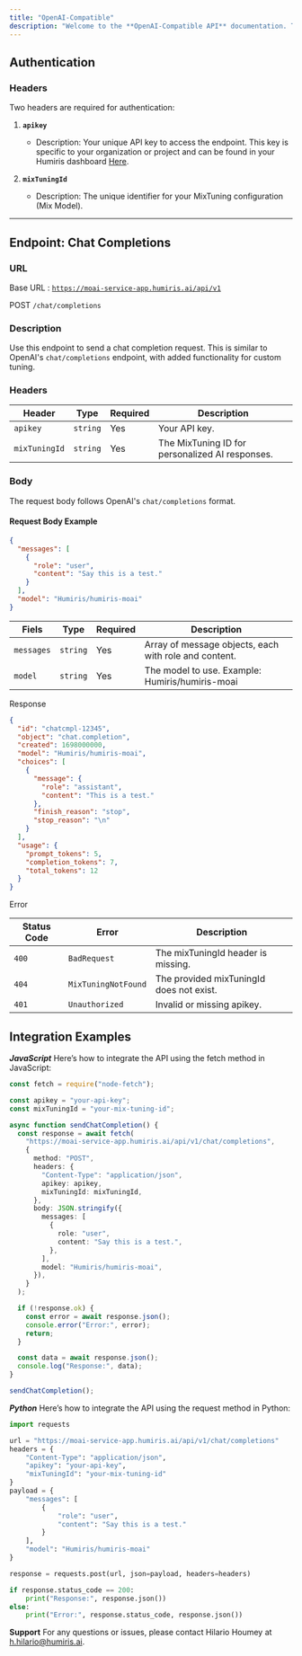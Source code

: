 ```yaml
---
title: "OpenAI-Compatible"
description: "Welcome to the **OpenAI-Compatible API** documentation. This guide will help developers integrate with our API seamlessly. It replicates OpenAI's functionality while providing additional features like `mixTuningId` for enhanced customization."
---
```


## Authentication

### Headers

Two headers are required for authentication:

1. **`apikey`**

   * Description: Your unique API key to access the endpoint. This key is specific to your organization or project and can be found in your Humiris dashboard [Here](https://platform.humiris.ai/api-key).

2. **`mixTuningId`**

   * Description: The unique identifier for your MixTuning configuration (Mix Model).

***

## Endpoint: Chat Completions

### URL

Base URL : [`https://moai-service-app.humiris.ai/api/v1`](https://moai-service-app.humiris.ai/api/v1)

POST `/chat/completions`

### Description

Use this endpoint to send a chat completion request. This is similar to OpenAI's `chat/completions` endpoint, with added functionality for custom tuning.

### Headers

| Header        | Type     | Required | Description                                     |
| ------------- | -------- | -------- | ----------------------------------------------- |
| `apikey`      | `string` | Yes      | Your API key.                                   |
| `mixTuningId` | `string` | Yes      | The MixTuning ID for personalized AI responses. |

### Body

The request body follows OpenAI's `chat/completions` format.

#### Request Body Example

```json
{
  "messages": [
    {
      "role": "user",
      "content": "Say this is a test."
    }
  ],
  "model": "Humiris/humiris-moai"
}
```

| Fiels      | Type     | Required | Description                                           |
| ---------- | -------- | -------- | ----------------------------------------------------- |
| `messages` | `string` | Yes      | Array of message objects, each with role and content. |
| `model`    | `string` | Yes      | The model to use. Example: Humiris/humiris-moai       |

Response

```json
{
  "id": "chatcmpl-12345",
  "object": "chat.completion",
  "created": 1698000000,
  "model": "Humiris/humiris-moai",
  "choices": [
    {
      "message": {
        "role": "assistant",
        "content": "This is a test."
      },
      "finish_reason": "stop",
      "stop_reason": "\n"
    }
  ],
  "usage": {
    "prompt_tokens": 5,
    "completion_tokens": 7,
    "total_tokens": 12
  }
}
```

Error

| Status Code | Error               | Description                              |
| ----------- | ------------------- | ---------------------------------------- |
| `400`       | `BadRequest`        | The mixTuningId header is missing.       |
| `404`       | `MixTuningNotFound` | The provided mixTuningId does not exist. |
| `401`       | `Unauthorized`      | Invalid or missing apikey.               |

## Integration Examples

***JavaScript***
Here’s how to integrate the API using the fetch method in JavaScript:

```typescript
const fetch = require("node-fetch");

const apikey = "your-api-key";
const mixTuningId = "your-mix-tuning-id";

async function sendChatCompletion() {
  const response = await fetch(
    "https://moai-service-app.humiris.ai/api/v1/chat/completions",
    {
      method: "POST",
      headers: {
        "Content-Type": "application/json",
        apikey: apikey,
        mixTuningId: mixTuningId,
      },
      body: JSON.stringify({
        messages: [
          {
            role: "user",
            content: "Say this is a test.",
          },
        ],
        model: "Humiris/humiris-moai",
      }),
    }
  );

  if (!response.ok) {
    const error = await response.json();
    console.error("Error:", error);
    return;
  }

  const data = await response.json();
  console.log("Response:", data);
}

sendChatCompletion();
```

***Python***
Here’s how to integrate the API using the request method in Python:

```python
import requests

url = "https://moai-service-app.humiris.ai/api/v1/chat/completions"
headers = {
    "Content-Type": "application/json",
    "apikey": "your-api-key",
    "mixTuningId": "your-mix-tuning-id"
}
payload = {
    "messages": [
        {
            "role": "user",
            "content": "Say this is a test."
        }
    ],
    "model": "Humiris/humiris-moai"
}

response = requests.post(url, json=payload, headers=headers)

if response.status_code == 200:
    print("Response:", response.json())
else:
    print("Error:", response.status_code, response.json())

```

**Support**
For any questions or issues, please contact Hilario Houmey at [h.hilario@humiris.ai](mailto:h.hilario@humiris.ai).

```
```